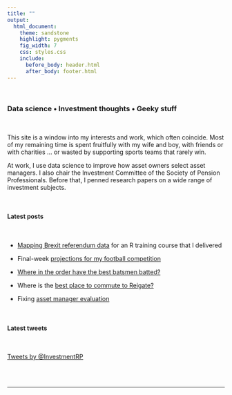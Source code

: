 ```yaml
---
title: ""
output:
  html_document:
    theme: sandstone
    highlight: pygments
    fig_width: 7
    css: styles.css
    include:
      before_body: header.html
      after_body: footer.html
---
```


<p>&nbsp;</p>

### Data science • Investment thoughts • Geeky stuff

<p class="half-line">&nbsp;</p>

This site is a window into my interests and work, which often coincide. Most of my remaining time is spent fruitfully with my wife and boy, with friends or with charities … or wasted by supporting sports teams that rarely win.

At work, I use data science to improve how asset owners select asset managers. I also chair the Investment Committee of the Society of Pension Professionals. Before that, I penned research papers on a wide range of investment subjects.

<p>&nbsp;</p>

#### Latest posts

<p class="half-line">&nbsp;</p>
  
  * [Mapping Brexit referendum data](packageForThat.html)  for an R training course that I delivered

  * Final-week [projections for my football competition](2016PremPredict3.html) 
  
  * [Where in the order have the best batsmen batted?](Batting.html)
  
  * Where is the [best place to commute to Reigate?](Commute.html)
  
  * Fixing [asset manager evaluation](Performance.html)

<p>&nbsp;</p>

#### Latest tweets

<p class="half-line">&nbsp;</p>

<a class="twitter-timeline" data-dnt="true" href="https://twitter.com/InvestmentRP"
data-chrome="noheader noborders transparent nofooter"
height="800"
data-widget-id="308290928899137536">Tweets by @InvestmentRP</a>
<script>!function(d,s,id){var js,fjs=d.getElementsByTagName(s)[0],p=/^http:/.test(d.location)?'http':'https';if(!d.getElementById(id)){js=d.createElement(s);js.id=id;js.src=p+"://platform.twitter.com/widgets.js";fjs.parentNode.insertBefore(js,fjs);}}(document,"script","twitter-wjs");</script>

<br></br>

---

